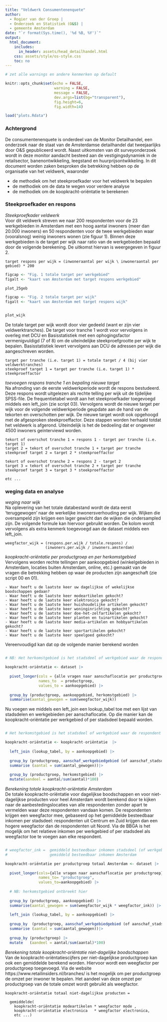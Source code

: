 ```yaml
---
title: "Veldwerk Consumentenenquete"
author:
  - Rogier van der Groep |  
  - Onderzoek en Statistiek (O&S) | 
  - gemeente Amsterdam
date: "`r format(Sys.time(), '%d %B, %Y')`"
output:
  html_document:
    includes:
      in_header: assets/head_detailhandel.html
    css: assets/style/os-style.css
    toc: no
---
```


```r

# zet alle warnings en andere kenmerken op default

knitr::opts_chunk$set(echo = FALSE,
                      warning = FALSE, 
                      message = FALSE, 
                      dev.args=list(bg="transparent"),
                      fig.height=6, 
                      fig.width=14)

load("plots.Rdata")

```

### Achtergrond

De consumentenenquete is onderdeel van de Monitor Detailhandel, een onderzoek naar de staat van de Amsterdamse detailhandel dat tweejaarlijks door O&S gepubliceerd wordt. Naast uitkomsten van dit surveyonderzoek wordt in deze monitor aandacht besteed aan de vestigingsdynamiek in de retailsector, banenontwikkeling, leegstand en huurprijsontwikkeling. In dit document worden zaken besproken die betrekking hebben op de organisatie van het veldwerk, waaronder

- de methodiek om het steekproefkader voor het veldwerk te bepalen
- de methodiek om de data te wegen voor verdere analyse
- de methodiek om de koopkracht-oriëntatie te berekenen

### Steekproefkader en respons

*Steekproefkader veldwerk*\
Voor dit veldwerk streven we naar 200 respondenten voor de 23 werkgebieden in Amsterdam met een hoog aantal inwoners (meer dan 20.000 inwoners) en 50 respondenten voor de twee werkgebieden waar (vooralsnog) weinig inwoners wonen (zie figuur 1). Binnen deze werkgebieden is de target per wijk naar ratio van de werkgebieden bepaald door de volgende berekening. De uitkomst hiervan is weergegeven in figuur 2. 


```
target respons per wijk = (inwoneraantal per wijk \ inwoneraantal per gebied) * 200
```

```r

figcap <- "Fig. 1 totale target per werkgebied"
figalt <- "kaart van Amsterdam met target respons werkgebied"

plot_25geb

```

```r

figcap <- "Fig. 2 totale target per wijk"
figalt <- "kaart van Amsterdam met target respons wijk"


plot_wijk

```

De totale target per wijk wordt door vier gedeeld (want er zijn vier veldwerktranches). De target voor tranche 1 wordt voor  vervolgens in overleg met DCU en Basisstatistiek met een ophogingsfactor vermenigvuldigd (7 of 8)  om de uiteindelijke steekproefgrootte per wijk te bepalen. Basisstatistiek levert vervolgens aan DCU de adressen per wijk die aangeschreven worden.

```
target per tranche (i.e. target 1) = totale target / 4 (bij vier veldwerktranches)
steekproef target 1 = target per tranche (i.e. target 1) * steekproeffactor

```

*toevoegen respons tranche 1 en bepaling nieuwe target*\
Na afronding van de eerste veldwerkperiode wordt de respons bestudeerd. Deze respons wordt uitgelezen als rechte telling per wijk uit de tijdelijke SPSS-file. De frequentietabel wordt aan het steekproefkader toegevoegd middels een left_join (zie script 03). Vervolgens wordt de nieuwe target per wijk voor de volgende veldwerkperiode geupdate aan de hand van de tekorten en overschotten per wijk. De nieuwe target wordt ook opgehoogd met de afgesproken steekproeffactor. Deze stappen worden herhaald totdat het veldwerk is afgerond. Uiteindelijk is het de bedoeling dat er ongeveer 4500 inwoners geïnterviewd worden.


```
tekort of overschot tranche 1 = respons 1 - target per tranche (i.e. target 1)
target 2 = tekort of overschot tranche 1 + target per tranche
steekproef target 2 = target 2 * steekproeffactor

tekort of overschot tranche 2 = respons 2 - target 2
target 3 = tekort of overschot tranche 2 + target per tranche
steekproef target 3 = target 3 * steekproeffactor

etc ...

```

### weging data en analyse

*weging naar wijk*\
Na oplevering van het totale databestand wordt de data eerst 'teruggewogen' naar de werkelijke inwonersverhouding per wijk. Wijken die oversampeld zijn krijgen een lager gewicht dan de wijken die ondersampled zijn. De volgende formule kan hiervoor gebruikt worden. De kolom wordt vervolgens als extra kenmerk toegevoegd aan de dataset middels een left_join.

```
weegfactor_wijk = (respons.per.wijk / totale.respons) / 
                  (inwoners.per.wijk / inwoners.amsterdam)
```

*koopkracht-oriëntatie per productgroep en per herkomstgebied*\
Vervolgens worden rechte tellingen per aankoopgebied (winkelgebieden in Amsterdam, locaties buiten Amsterdam, online, etc.) gemaakt van de vragen die betrekking hebben op waar de producten zijn aangeschaft  (zie script 00 en 01).

```
- Waar heeft u de laatste keer uw dagelijkse of wekelijkse boodschappen gedaan?
- Waar heeft u de laatste keer modeartikelen gekocht?
- Waar heeft u de laatste keer elektronica gekocht?
- Waar heeft u de laatste keer huishoudelijke artikelen gekocht?
- Waar heeft u de laatste keer woninginrichting gekocht?
- Waar heeft u de laatste keer doe-het-zelfartikelen gekocht?
- Waar heeft u de laatste keer planten en tuinartikelen gekocht?
- Waar heeft u de laatste keer media-artikelen en hobbyartikelen gekocht?
- Waar heeft u de laatste keer sportartikelen gekocht?
- Waar heeft u de laatste keer speelgoed gekocht?

```

Vereenvoudigd kan dat op de volgende manier berekend worden

```r

# NB: Het herkomstgebied is het stadsdeel of werkgebied waar de respondent woont

koopkracht-oriëntatie <- dataset |>
  
  pivot_longer(cols = {alle vragen naar aanschaflocatie per productgroep}, 
               names_to  = productgroep, 
               values_to = aankoopgebied) |>
  
  group_by (productgroep, aankoopgebied, herkomstgebied) |>
  summarise(aantal_gewogen = sum(weegfactor_wijk))

```

Nu voegen we middels een left_join een lookup_tabel toe met een lijst van stadsdelen en werkgebieden per aanschaflocatie. Op die manier kan de koopkracht-oriëntatie per werkgebied of per stadsdeel bepaald worden.

```r

# Het herkomstgebied is het stadsdeel of werkgebied waar de respondent woont

koopkracht-oriëntatie <- koopkracht-oriëntatie  |>
  
  left_join (lookup_tabel, by = aankoopgebied) |>
  
  group_by (productgroep, aanschaf_werkgebiedgebied (of aanschaf_stadsdeel), herkomstgebied) |>
  summarise (aantal = sum(aantal_gewogen))|>
  
  group_by (productgroep, herkomstgebied) |>
  mutate(aandeel = aantal/sum(aantal)*100)

```

*Berekening totale koopkracht-oriëntatie Amsterdam*\
De totale koopkracht-oriëntatie voor dagelijkse boodschappen en voor niet-dagelijkse producten voor heel Amsterdam wordt berekend door te kijken naar de aanbestedingslocaties van alle respondenten zonder apart te vermelden waar deze respondenten vandaan komen. De respondenten krijgen een weegfactor mee, gebaseerd op het gemiddelde besteedbaar inkomen per stadsdeel: respondenten uit Centrum en Zuid krijgen dan een hogere weegfactor dan de respondenten uit Noord. Via de BBGA is het mogelijk om het relatieve inkomen per werkgebied of per stadsdeel als weegfactor toe te voegen aan elke respondent. 

```r

# weegfactor_ink =  gemiddeld besteedbaar inkomen stadsdeel (of werkgebied)  / 
#                   gemiddeld besteedbaar inkomen Amsterdam

koopkracht-oriëntatie per productgroep totaal Amsterdam <- dataset |>
  
  pivot_longer(cols={alle vragen naar aanschaflocatie per productgroep}, 
               names_to= "productgroep", 
               values_to=aankoopgebied) |>
               
  # NB: herkomstgebied ontbreekt hier
  
  group_by (productgroep, aankoopgebied) |> 
  summarise(aantal_gewogen = sum(weegfactor_wijk * weegfactor_ink)) |>
  
  left_join (lookup_tabel, by = aankoopgebied) |>
 
  group_by  (productgroep, aanschaf_werkgebiedgebied (of aanschaf_stadsdeel)) |>
  summarise (aantal = sum(aantal_gewogen))|>
  
  group_by (productgroep) |>
  mutate   (aandeel = aantal/sum(aantal)*100)

```
                      
*Berekening totale koopkracht-oriëntatie niet-dagelijke boodschappen* \
Van de koopkracht-oriëntatiescijfers per niet-dagelijkse productgroep kan ook een gemiddelde berekend worden. Hiervoor wordt een weegfactor per productgroep toegevoegd. Via de website https://www.retailinsiders.nl/branches/ is het mogelijk om per productgroep de omzet per inwoner te bepalen. Het aandeel van deze omzet per productgroep van de totale omzet wordt gebruikt als weegfactor.

```
koopkracht-oriëntatie totaal niet-dagelijkse producten = 

  gemiddelde(
    koopkracht-oriëntatie modeartikelen * weegfactor mode , 
    koopkracht-oriëntatie electronica   * weegfactor electronica, 
    etc ...)

```
